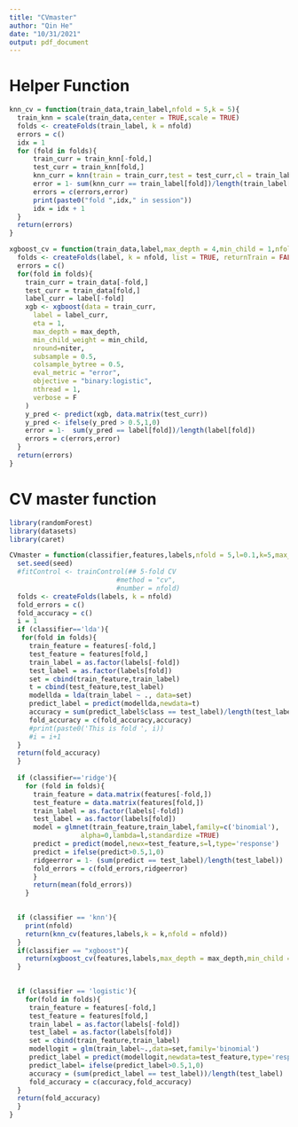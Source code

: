 ```yaml
---
title: "CVmaster"
author: "Qin He"
date: "10/31/2021"
output: pdf_document
---
```



# Helper Function

```r
knn_cv = function(train_data,train_label,nfold = 5,k = 5){
  train_knn = scale(train_data,center = TRUE,scale = TRUE)
  folds <- createFolds(train_label, k = nfold)
  errors = c()
  idx = 1
  for (fold in folds){
      train_curr = train_knn[-fold,]
      test_curr = train_knn[fold,]
      knn_curr = knn(train = train_curr,test = test_curr,cl = train_label[-fold],k = k)
      error = 1- sum(knn_curr == train_label[fold])/length(train_label[fold])
      errors = c(errors,error)
      print(paste0("fold ",idx," in session"))
      idx = idx + 1
  }
  return(errors)
}
```


```r
xgboost_cv = function(train_data,label,max_depth = 4,min_child = 1,nfold = 5,niter = 50){
  folds <- createFolds(label, k = nfold, list = TRUE, returnTrain = FALSE)
  errors = c()
  for(fold in folds){
    train_curr = train_data[-fold,]
    test_curr = train_data[fold,]
    label_curr = label[-fold]
    xgb <- xgboost(data = train_curr, 
      label = label_curr, 
      eta = 1,
      max_depth = max_depth, 
      min_child_weight = min_child,
      nround=niter, 
      subsample = 0.5,
      colsample_bytree = 0.5,
      eval_metric = "error",
      objective = "binary:logistic",
      nthread = 1,
      verbose = F
    )
    y_pred <- predict(xgb, data.matrix(test_curr))
    y_pred <- ifelse(y_pred > 0.5,1,0)
    error = 1-  sum(y_pred == label[fold])/length(label[fold])
    errors = c(errors,error)
  }
  return(errors)
}
```




# CV master function
```r
library(randomForest)
library(datasets)
library(caret)
```

```r
CVmaster = function(classifier,features,labels,nfold = 5,l=0.1,k=5,max_depth = 4,min_child = 1,seed = 521,niter = 50){
  set.seed(seed)
  #fitControl <- trainControl(## 5-fold CV
                           #method = "cv",
                           #number = nfold)
  folds <- createFolds(labels, k = nfold)
  fold_errors = c()
  fold_accuracy = c()
  i = 1
  if (classifier=='lda'){
   for(fold in folds){
     train_feature = features[-fold,]
     test_feature = features[fold,]
     train_label = as.factor(labels[-fold])
     test_label = as.factor(labels[fold])
     set = cbind(train_feature,train_label)
     t = cbind(test_feature,test_label)
     modellda = lda(train_label ~ ., data=set)
     predict_label = predict(modellda,newdata=t)
     accuracy = sum(predict_label$class == test_label)/length(test_label)
     fold_accuracy = c(fold_accuracy,accuracy)
     #print(paste0('This is fold ', i))
     #i = i+1
  }
  return(fold_accuracy)
  }
  
  if (classifier=='ridge'){
    for (fold in folds){
      train_feature = data.matrix(features[-fold,])
      test_feature = data.matrix(features[fold,])
      train_label = as.factor(labels[-fold])
      test_label = as.factor(labels[fold])
      model = glmnet(train_feature,train_label,family=c('binomial'),
                  alpha=0,lambda=l,standardize =TRUE)
      predict = predict(model,newx=test_feature,s=l,type='response')
      predict = ifelse(predict>0.5,1,0)
      ridgeerror = 1- (sum(predict == test_label)/length(test_label))
      fold_errors = c(fold_errors,ridgeerror)
      }
      return(mean(fold_errors))
    }

  
  if (classifier == 'knn'){
    print(nfold)
    return(knn_cv(features,labels,k = k,nfold = nfold))
  }
  if(classifier == "xgboost"){
    return(xgboost_cv(features,labels,max_depth = max_depth,min_child = min_child,niter = niter))
  }

  
  if (classifier == 'logistic'){
    for(fold in folds){
     train_feature = features[-fold,]
     test_feature = features[fold,]
     train_label = as.factor(labels[-fold])
     test_label = as.factor(labels[fold])
     set = cbind(train_feature,train_label)
     modellogit = glm(train_label~.,data=set,family='binomial')
     predict_label = predict(modellogit,newdata=test_feature,type='response')
     predict_label= ifelse(predict_label>0.5,1,0)
     accuracy = (sum(predict_label == test_label))/length(test_label)
     fold_accuracy = c(accuracy,fold_accuracy)
  }
  return(fold_accuracy)
  }
}
```



